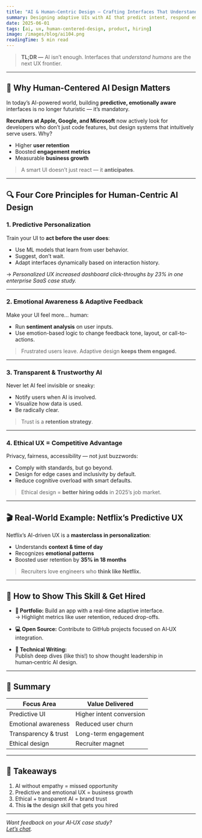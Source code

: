 ```yaml
---
title: "AI & Human-Centric Design — Crafting Interfaces That Understand Users"
summary: Designing adaptive UIs with AI that predict intent, respond emotionally, and build lasting trust — the UX skill top tech recruiters crave.
date: 2025-06-01
tags: [ai, ux, human-centered-design, product, hiring]
image: /images/blog/ai104.png
readingTime: 5 min read
---
```


> **TL;DR —** AI isn’t enough. Interfaces that *understand humans* are the next UX frontier.

---

## 🤖 Why Human-Centered AI Design Matters

In today’s AI-powered world, building **predictive, emotionally aware** interfaces is no longer futuristic — it’s mandatory.

**Recruiters at Apple, Google, and Microsoft** now actively look for developers who don’t just code features, but design systems that intuitively serve users. Why?

- Higher **user retention**  
- Boosted **engagement metrics**  
- Measurable **business growth**

> A smart UI doesn’t just react — it **anticipates**.

---

## 🔍 Four Core Principles for Human-Centric AI Design

### 1. Predictive Personalization

Train your UI to **act before the user does**:
- Use ML models that learn from user behavior.
- Suggest, don’t wait.
- Adapt interfaces dynamically based on interaction history.

→ *Personalized UX increased dashboard click-throughs by 23% in one enterprise SaaS case study.*

---

### 2. Emotional Awareness & Adaptive Feedback

Make your UI feel more... human:
- Run **sentiment analysis** on user inputs.
- Use emotion-based logic to change feedback tone, layout, or call-to-actions.

> Frustrated users leave. Adaptive design **keeps them engaged.**

---

### 3. Transparent & Trustworthy AI

Never let AI feel invisible or sneaky:
- Notify users when AI is involved.
- Visualize how data is used.
- Be radically clear.

> Trust is a **retention strategy**.

---

### 4. Ethical UX = Competitive Advantage

Privacy, fairness, accessibility — not just buzzwords:
- Comply with standards, but go beyond.
- Design for edge cases and inclusivity by default.
- Reduce cognitive overload with smart defaults.

> Ethical design = **better hiring odds** in 2025’s job market.

---

## 🎬 Real-World Example: Netflix’s Predictive UX

Netflix’s AI-driven UX is a **masterclass in personalization**:
- Understands **context & time of day**
- Recognizes **emotional patterns**
- Boosted user retention by **35% in 18 months**

> Recruiters love engineers who **think like Netflix.**

---

## 🚀 How to Show This Skill & Get Hired

- **🎯 Portfolio:** Build an app with a real-time adaptive interface.  
  → Highlight metrics like user retention, reduced drop-offs.

- **💻 Open Source:** Contribute to GitHub projects focused on AI‑UX integration.

- **🧠 Technical Writing:**  
  Publish deep dives (like this!) to show thought leadership in human‑centric AI design.

---

## 📌 Summary

| Focus Area             | Value Delivered                 |
|------------------------|----------------------------------|
| Predictive UI          | Higher intent conversion         |
| Emotional awareness    | Reduced user churn               |
| Transparency & trust   | Long-term engagement             |
| Ethical design         | Recruiter magnet                 |

---

## 🔑 Takeaways

1. AI without empathy = missed opportunity  
2. Predictive and emotional UX = business growth  
3. Ethical + transparent AI = brand trust  
4. This **is** the design skill that gets you hired

---

*Want feedback on your AI‑UX case study?  
[Let’s chat](mailto:hello@talent.dev).*

